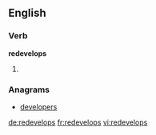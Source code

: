 ==English==

===Verb===
'''redevelops'''

# {{en-third-person singular of|redevelop}}

===Anagrams===
* [[developers#English|developers]]

[[de:redevelops]]
[[fr:redevelops]]
[[vi:redevelops]]